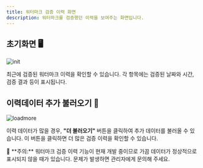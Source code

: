 ```yaml
---
title: 워터마크 검증 이력 화면
description: 워터마크를 검증했던 이력을 보여주는 화면입니다.
---
```


## 초기화면 🖥️
![init](/images/docs/v-history/init.png)

최근에 검증된 워터마크 이력을 확인할 수 있습니다. 각 항목에는 검증된 날짜와 시간, 검증 결과 등이 표시됩니다.

## 이력데이터 추가 불러오기 🔄
![loadmore](/images/docs/v-history/tail.png)

이력 데이터가 많을 경우, **"더 불러오기"** 버튼을 클릭하여 추가 데이터를 불러올 수 있습니다. 이 버튼을 클릭하면 더 많은 검증 이력을 확인할 수 있습니다.

<Callout>
📢 **주의:** 워터마크 검증 이력 기능이 현재 개발 중이므로 가끔 데이터가 정상적으로 표시되지 않을 때가 있습니다. 문제가 발생하면 관리자에게 문의해 주세요.
</Callout>
